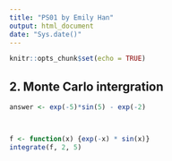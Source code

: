 ```yaml
---
title: "PS01 by Emily Han"
output: html_document
date: "Sys.date()"
---
```


```r
knitr::opts_chunk$set(echo = TRUE)
```

## 2. Monte Carlo intergration 
```r

answer <- exp(-5)*sin(5) - exp(-2)



f <- function(x) {exp(-x) * sin(x)}
integrate(f, 2, 5)
```



